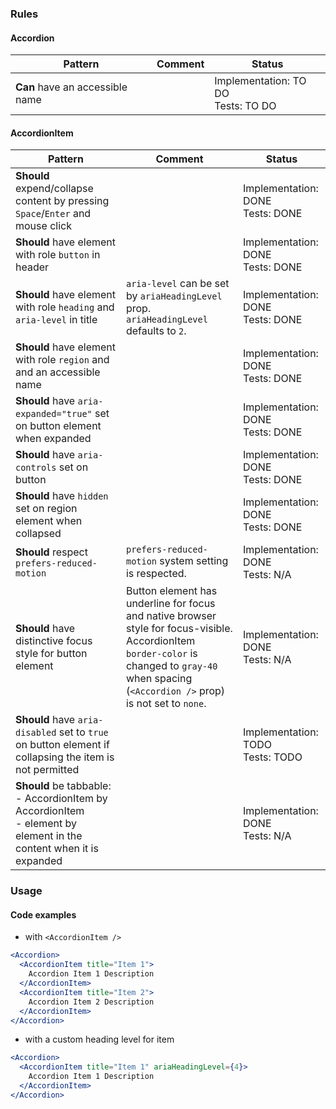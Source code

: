 ### Rules

#### Accordion

| Pattern                         | Comment | Status                                  |
| ------------------------------- | ------- | --------------------------------------- |
| **Can** have an accessible name |         | Implementation: TO DO<br />Tests: TO DO |

#### AccordionItem

| Pattern                                                                                                                  | Comment                                                                                                                                                                                               | Status                                |
| ------------------------------------------------------------------------------------------------------------------------ | ----------------------------------------------------------------------------------------------------------------------------------------------------------------------------------------------------- | ------------------------------------- |
| **Should** expend/collapse content by pressing `Space`/`Enter` and mouse click                                           |                                                                                                                                                                                                       | Implementation: DONE<br />Tests: DONE |
| **Should** have element with role `button` in header                                                                     |                                                                                                                                                                                                       | Implementation: DONE<br />Tests: DONE |
| **Should** have element with role `heading` and `aria-level` in title                                                    | `aria-level` can be set by `ariaHeadingLevel` prop.<br/>`ariaHeadingLevel` defaults to `2`.                                                                                                           | Implementation: DONE<br />Tests: DONE |
| **Should** have element with role `region` and and an accessible name                                                    |                                                                                                                                                                                                       | Implementation: DONE<br />Tests: DONE |
| **Should** have `aria-expanded="true"` set on button element when expanded                                               |                                                                                                                                                                                                       | Implementation: DONE<br />Tests: DONE |
| **Should** have `aria-controls` set on button                                                                            |                                                                                                                                                                                                       | Implementation: DONE<br />Tests: DONE |
| **Should** have `hidden` set on region element when collapsed                                                            |                                                                                                                                                                                                       | Implementation: DONE<br />Tests: DONE |
| **Should** respect `prefers-reduced-motion`                                                                              | `prefers-reduced-motion` system setting is respected.                                                                                                                                                 | Implementation: DONE<br />Tests: N/A  |
| **Should** have distinctive focus style for button element                                                               | Button element has underline for focus and native browser style for focus-visible.<br/>AccordionItem `border-color` is changed to `gray-40` when spacing (`<Accordion />` prop) is not set to `none`. | Implementation: DONE<br />Tests: N/A  |
| **Should** have `aria-disabled` set to `true` on button element if collapsing the item is not permitted                  |                                                                                                                                                                                                       | Implementation: TODO<br />Tests: TODO |
| **Should** be tabbable:<br/>- AccordionItem by AccordionItem<br/>- element by element in the content when it is expanded |                                                                                                                                                                                                       | Implementation: DONE<br />Tests: N/A  |

### Usage

#### Code examples

- with `<AccordionItem />`

<!-- prettier-ignore -->
```jsx
<Accordion>
  <AccordionItem title="Item 1">
    Accordion Item 1 Description
  </AccordionItem>
  <AccordionItem title="Item 2">
    Accordion Item 2 Description
  </AccordionItem>
</Accordion>
```

- with a custom heading level for item

<!-- prettier-ignore -->
```jsx
<Accordion>
  <AccordionItem title="Item 1" ariaHeadingLevel={4}>
    Accordion Item 1 Description
  </AccordionItem>
</Accordion>
```

